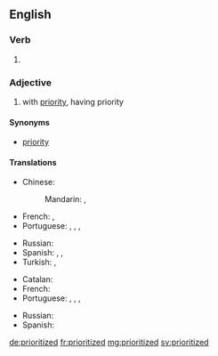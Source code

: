 ==English==

===Verb===
{{head|en|verb form}}

# {{en-past of|prioritize}}

===Adjective===
{{en-adj}}

# with [[priority]], having priority

====Synonyms====
* [[priority]] {{qualifier|attributive use}}

====Translations====
{{trans-top|having high priority}}
{{trans-mid}}
{{trans-bottom}}

{{trans-top|quality or state of being prior or antecedent in time, or of preceding something else}}
* Chinese:
*: Mandarin: {{t+|cmn|優先|sc=Hani}},  {{t+|cmn|优先|tr=yōuxiān|sc=Hani}}
* French: {{t+|fr|antérieur}}, {{t+|fr|précédant}}
* Portuguese: {{t|pt|prioritário|m}}, {{t|pt|prioritária|f}}, {{t|pt|prioritários|m-p}}, {{t|pt|prioritárias|f-p}}
{{trans-mid}}
* Russian: {{t+|ru|приорите́тный}}
* Spanish: {{t+|es|antecedente}}, {{t+|es|anterior}}, {{t+|es|precedente}}
* Turkish: {{t+|tr|öncelik}}, {{t+|tr|takaddüm}}
{{trans-bottom}}

{{trans-top|Precedence; superior rank}}
* Catalan: {{t|ca|prioritat|f}}
* French: {{t+|fr|prioritaire}}
* Portuguese: {{t|pt|prioritário|m}}, {{t|pt|prioritária|f}}, {{t|pt|prioritários|m-p}}, {{t|pt|prioritárias|f-p}}
{{trans-mid}}
* Russian: {{t+|ru|приоритетный}}
* Spanish: {{t+|es|prioritario}}
{{trans-bottom}}

[[de:prioritized]]
[[fr:prioritized]]
[[mg:prioritized]]
[[sv:prioritized]]